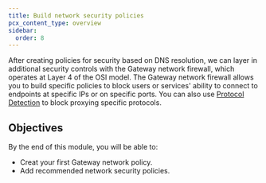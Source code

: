 ```yaml
---
title: Build network security policies
pcx_content_type: overview
sidebar:
  order: 8
---
```


After creating policies for security based on DNS resolution, we can layer in additional security controls with the Gateway network firewall, which operates at Layer 4 of the OSI model. The Gateway network firewall allows you to build specific policies to block users or services' ability to connect to endpoints at specific IPs or on specific ports. You can also use [Protocol Detection](https://developers.cloudflare.com/cloudflare-one/policies/gateway/network-policies/protocol-detection/) to block proxying specific protocols.

## Objectives

By the end of this module, you will be able to:

- Creat your first Gateway network policy.
- Add recommended network security policies.
